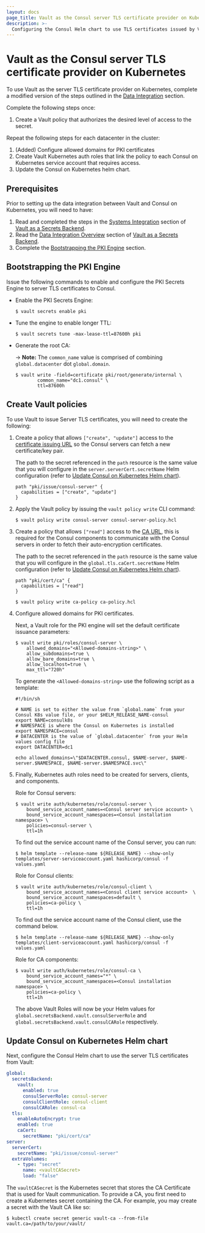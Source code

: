 ```yaml
---
layout: docs
page_title: Vault as the Consul server TLS certificate provider on Kubernetes
description: >-
  Configuring the Consul Helm chart to use TLS certificates issued by Vault for the Consul server.
---
```


# Vault as the Consul server TLS certificate provider on Kubernetes

To use Vault as the server TLS certificate provider on Kubernetes, complete a modified version of the steps outlined in the [Data Integration](/consul/docs/deploy/server/k8s/vault/data) section.

Complete the following steps once:
  1. Create a Vault policy that authorizes the desired level of access to the secret.

Repeat the following steps for each datacenter in the cluster:
  1. (Added) Configure allowed domains for PKI certificates
  1. Create Vault Kubernetes auth roles that link the policy to each Consul on Kubernetes service account that requires access.
  1. Update the Consul on Kubernetes helm chart.

## Prerequisites

Prior to setting up the data integration between Vault and Consul on Kubernetes, you will need to have:  
1. Read and completed the steps in the [Systems Integration](/consul/docs/deploy/server/k8s/vault/backend) section of [Vault as a Secrets Backend](/consul/docs/deploy/server/k8s/vault).
2. Read the [Data Integration Overview](/consul/docs/deploy/server/k8s/vault/data) section of [Vault as a Secrets Backend](/consul/docs/deploy/server/k8s/vault).
3. Complete the [Bootstrapping the PKI Engine](#bootstrapping-the-pki-engine) section.

## Bootstrapping the PKI Engine

Issue the following commands to enable and configure the PKI Secrets Engine to server
TLS certificates to Consul.

* Enable the PKI Secrets Engine:

  ```shell-session
  $ vault secrets enable pki
  ```

* Tune the engine to enable longer TTL:

  ```shell-session
  $ vault secrets tune -max-lease-ttl=87600h pki
  ```

* Generate the root CA:

  -> **Note:** The `common_name` value is comprised of combining `global.datacenter` dot `global.domain`.

  ```shell-session
  $ vault write -field=certificate pki/root/generate/internal \
          common_name="dc1.consul" \
          ttl=87600h
  ```
## Create Vault policies
To use Vault to issue Server TLS certificates, you will need to create the following:

1. Create a policy that allows `["create", "update"]` access to the
    [certificate issuing URL](/vault/api-docs/secret/pki#generate-certificate) so the Consul servers can
    fetch a new certificate/key pair.

    The path to the secret referenced in the `path` resource is the same value that you will configure in the  `server.serverCert.secretName` Helm configuration (refer to [Update Consul on Kubernetes Helm chart](#update-consul-on-kubernetes-helm-chart)).

    <CodeBlockConfig filename="consul-server-policy.hcl">

    ```HCL
    path "pki/issue/consul-server" {
      capabilities = ["create", "update"]
    }
    ```

    </CodeBlockConfig>

1. Apply the Vault policy by issuing the `vault policy write` CLI command:

    ```shell-session
    $ vault policy write consul-server consul-server-policy.hcl
    ```

1. Create a policy that allows `["read"]` access to the [CA URL](/vault/api-docs/secret/pki),
this is required for the Consul components to communicate with the Consul servers in order to fetch their auto-encryption certificates.
    
    The path to the secret referenced in the `path` resource is the same value that you will configure in the  `global.tls.caCert.secretName` Helm configuration (refer to [Update Consul on Kubernetes Helm chart](#update-consul-on-kubernetes-helm-chart)).

    <CodeBlockConfig filename="ca-policy.hcl">

    ```HCL
    path "pki/cert/ca" {
      capabilities = ["read"]
    }
    ```

    </CodeBlockConfig>

    ```shell-session
    $ vault policy write ca-policy ca-policy.hcl
    ```

1. Configure allowed domains for PKI certificates.

    Next, a Vault role for the PKI engine will set the default certificate issuance parameters:

    ```shell-session
    $ vault write pki/roles/consul-server \
        allowed_domains="<Allowed-domains-string>" \
        allow_subdomains=true \
        allow_bare_domains=true \
        allow_localhost=true \
        max_ttl="720h"
    ```

    To generate the `<Allowed-domains-string>` use the following script as a template:

    ```shell-session
    #!/bin/sh

    # NAME is set to either the value from `global.name` from your Consul K8s value file, or your $HELM_RELEASE_NAME-consul
    export NAME=consulk8s
    # NAMESPACE is where the Consul on Kubernetes is installed
    export NAMESPACE=consul
    # DATACENTER is the value of `global.datacenter` from your Helm values config file
    export DATACENTER=dc1

    echo allowed_domains=\"$DATACENTER.consul, $NAME-server, $NAME-server.$NAMESPACE, $NAME-server.$NAMESPACE.svc\"
    ```

1. Finally, Kubernetes auth roles need to be created for servers, clients, and components.

    Role for Consul servers:
    ```shell-session
    $ vault write auth/kubernetes/role/consul-server \
        bound_service_account_names=<Consul server service account> \
        bound_service_account_namespaces=<Consul installation namespace> \
        policies=consul-server \
        ttl=1h
    ```

    To find out the service account name of the Consul server,
    you can run:

    ```shell-session
    $ helm template --release-name ${RELEASE_NAME} --show-only templates/server-serviceaccount.yaml hashicorp/consul -f values.yaml
    ```

    Role for Consul clients:

    ```shell-session
    $ vault write auth/kubernetes/role/consul-client \
        bound_service_account_names=<Consul client service account>  \
        bound_service_account_namespaces=default \
        policies=ca-policy \
        ttl=1h
    ```

    To find out the service account name of the Consul client, use the command below.
    ```shell-session
    $ helm template --release-name ${RELEASE_NAME} --show-only templates/client-serviceaccount.yaml hashicorp/consul -f values.yaml
    ```

    Role for CA components:
    ```shell-session
    $ vault write auth/kubernetes/role/consul-ca \
        bound_service_account_names="*" \
        bound_service_account_namespaces=<Consul installation namespace> \
        policies=ca-policy \
        ttl=1h
    ```

    The above Vault Roles will now be your Helm values for `global.secretsBackend.vault.consulServerRole` and
    `global.secretsBackend.vault.consulCARole` respectively.

## Update Consul on Kubernetes Helm chart

Next, configure the Consul Helm chart to
use the server TLS certificates from Vault:

<CodeBlockConfig filename="values.yaml">

```yaml
global:
  secretsBackend:
    vault:
      enabled: true
      consulServerRole: consul-server
      consulClientRole: consul-client
      consulCARole: consul-ca
  tls:
    enableAutoEncrypt: true
    enabled: true
    caCert:
      secretName: "pki/cert/ca"
server:
  serverCert:
    secretName: "pki/issue/consul-server"
  extraVolumes:
    - type: "secret"
      name: <vaultCASecret>
      load: "false"
```

</CodeBlockConfig>

The `vaultCASecret` is the Kubernetes secret that stores the CA Certificate that is used for Vault communication. To provide a CA, you first need to create a Kubernetes secret containing the CA. For example, you may create a secret with the Vault CA like so:

```shell-session
$ kubectl create secret generic vault-ca --from-file vault.ca=/path/to/your/vault/
```
